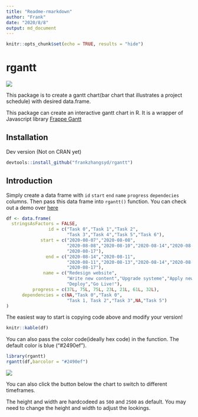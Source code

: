 ```yaml
---
title: "Readme-rmarkdown"
author: "Frank"
date: "2020/8/8"
output: md_document
---
```


```r
knitr::opts_chunk$set(echo = TRUE, results = "hide")
```

# rgantt 

![](http://www.r-pkg.org/badges/version/rgantt)

This package is to create a gantt chart(bar chart that illustrates a project schedule) with desired data.frame.

This package can create an interactive gantt chart in R. It is a wrapper of Javascript library [Frappe Gantt](https://github.com/frappe/gantt)

## Installation

Dev version (Not on CRAN yet)

``` r
devtools::install_github("frankzhangsyd/rgantt") 
```

## Introduction

Simply create a data frame with `id` `start` `end` `name` `progress` `dependecies` columns.
Then pass this data frame into `rgantt()` function. You can check out a demo over [here](https://www.ding-rui.org/rgantt-demo)

```r
df <- data.frame(
  stringsAsFactors = FALSE,
                id = c("Task 0","Task 1","Task 2",
                       "Task 3","Task 4","Task 5","Task 6"),
             start = c("2020-08-07","2020-08-08",
                       "2020-08-08","2020-08-10","2020-08-14","2020-08-15",
                       "2020-08-17"),
               end = c("2020-08-14","2020-08-11",
                       "2020-08-11","2020-08-13","2020-08-14","2020-08-16",
                       "2020-08-17"),
              name = c("Redesign website",
                       "Write new content","Upgrade systeme","Apply new styles","Review",
                       "Deploy","Go Live!"),
          progress = c(37L, 75L, 75L, 23L, 21L, 61L, 32L),
      dependencies = c(NA,"Task 0","Task 0",
                       "Task 1, Task 2","Task 3",NA,"Task 5")
)
```

The easiest way to start is copying code above and modify your version!

```r
knitr::kable(df)
```


You can also pass the color code(ideally hex code) in the function. The default color is blue ("#2490ef").

```r
library(rgantt)
rgantt(df,barcolor = "#2490ef")
```

![](example.jpg)

You can also click the button below the chart to switch to different timeframes.

The height and width are hardcodeed as `500` and `2500` as default. You may need to change the height and width to adjust the lookings.


